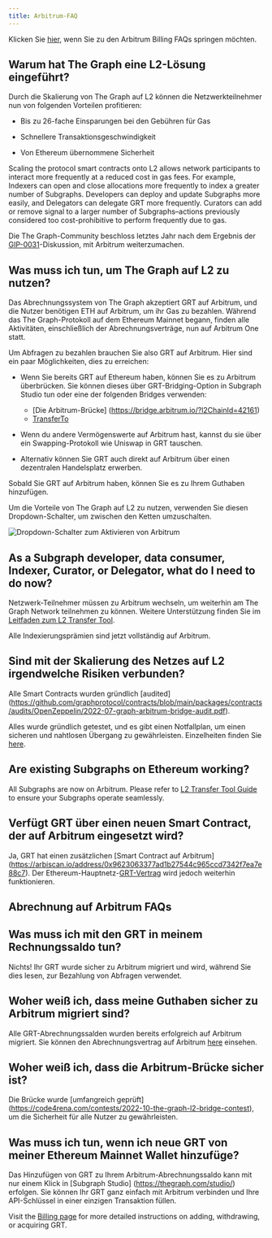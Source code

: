 ```yaml
---
title: Arbitrum-FAQ
---
```


Klicken Sie [hier](#billing-on-arbitrum-faqs), wenn Sie zu den Arbitrum Billing FAQs springen möchten.

## Warum hat The Graph eine L2-Lösung eingeführt?

Durch die Skalierung von The Graph auf L2 können die Netzwerkteilnehmer nun von folgenden Vorteilen profitieren:

- Bis zu 26-fache Einsparungen bei den Gebühren für Gas

- Schnellere Transaktionsgeschwindigkeit

- Von Ethereum übernommene Sicherheit

Scaling the protocol smart contracts onto L2 allows network participants to interact more frequently at a reduced cost in gas fees. For example, Indexers can open and close allocations more frequently to index a greater number of Subgraphs. Developers can deploy and update Subgraphs more easily, and Delegators can delegate GRT more frequently. Curators can add or remove signal to a larger number of Subgraphs–actions previously considered too cost-prohibitive to perform frequently due to gas.

Die The Graph-Community beschloss letztes Jahr nach dem Ergebnis der [GIP-0031](https://forum.thegraph.com/t/gip-0031-arbitrum-grt-bridge/3305)-Diskussion, mit Arbitrum weiterzumachen.

## Was muss ich tun, um The Graph auf L2 zu nutzen?

Das Abrechnungssystem von The Graph akzeptiert GRT auf Arbitrum, und die Nutzer benötigen ETH auf Arbitrum, um ihr Gas zu bezahlen. Während das The Graph-Protokoll auf dem Ethereum Mainnet begann, finden alle Aktivitäten, einschließlich der Abrechnungsverträge, nun auf Arbitrum One statt.

Um Abfragen zu bezahlen brauchen Sie also GRT auf Arbitrum. Hier sind ein paar Möglichkeiten, dies zu erreichen:

- Wenn Sie bereits GRT auf Ethereum haben, können Sie es zu Arbitrum überbrücken. Sie können dieses über GRT-Bridging-Option in Subgraph Studio tun oder eine der folgenden Bridges verwenden:

  - [Die Arbitrum-Brücke] (https://bridge.arbitrum.io/?l2ChainId=42161)
  - [TransferTo](https://transferto.xyz/swap)

- Wenn du andere Vermögenswerte auf Arbitrum hast, kannst du sie über ein Swapping-Protokoll wie Uniswap in GRT tauschen.

- Alternativ können Sie GRT auch direkt auf Arbitrum über einen dezentralen Handelsplatz erwerben.

Sobald Sie GRT auf Arbitrum haben, können Sie es zu Ihrem Guthaben hinzufügen.

Um die Vorteile von The Graph auf L2 zu nutzen, verwenden Sie diesen Dropdown-Schalter, um zwischen den Ketten umzuschalten.

![Dropdown-Schalter zum Aktivieren von Arbitrum](/img/arbitrum-screenshot-toggle.png)

## As a Subgraph developer, data consumer, Indexer, Curator, or Delegator, what do I need to do now?

Netzwerk-Teilnehmer müssen zu Arbitrum wechseln, um weiterhin am The Graph Network teilnehmen zu können. Weitere Unterstützung finden Sie im [Leitfaden zum L2 Transfer Tool](/archived/arbitrum/l2-transfer-tools-guide/).

Alle Indexierungsprämien sind jetzt vollständig auf Arbitrum.

## Sind mit der Skalierung des Netzes auf L2 irgendwelche Risiken verbunden?

Alle Smart Contracts wurden gründlich [audited] (https://github.com/graphprotocol/contracts/blob/main/packages/contracts/audits/OpenZeppelin/2022-07-graph-arbitrum-bridge-audit.pdf).

Alles wurde gründlich getestet, und es gibt einen Notfallplan, um einen sicheren und nahtlosen Übergang zu gewährleisten. Einzelheiten finden Sie [here](https://forum.thegraph.com/t/gip-0037-the-graph-arbitrum-deployment-with-linear-rewards-minted-in-l2/3551#risks-and-security-considerations-20).

## Are existing Subgraphs on Ethereum working?

All Subgraphs are now on Arbitrum. Please refer to [L2 Transfer Tool Guide](/archived/arbitrum/l2-transfer-tools-guide/) to ensure your Subgraphs operate seamlessly.

## Verfügt GRT über einen neuen Smart Contract, der auf Arbitrum eingesetzt wird?

Ja, GRT hat einen zusätzlichen [Smart Contract auf Arbitrum] (https://arbiscan.io/address/0x9623063377ad1b27544c965ccd7342f7ea7e88c7). Der Ethereum-Hauptnetz-[GRT-Vertrag](https://etherscan.io/token/0xc944e90c64b2c07662a292be6244bdf05cda44a7) wird jedoch weiterhin funktionieren.

## Abrechnung auf Arbitrum FAQs

## Was muss ich mit den GRT in meinem Rechnungssaldo tun?

Nichts! Ihr GRT wurde sicher zu Arbitrum migriert und wird, während Sie dies lesen, zur Bezahlung von Abfragen verwendet.

## Woher weiß ich, dass meine Guthaben sicher zu Arbitrum migriert sind?

Alle GRT-Abrechnungssalden wurden bereits erfolgreich auf Arbitrum migriert. Sie können den Abrechnungsvertrag auf Arbitrum [here](https://arbiscan.io/address/0x1B07D3344188908Fb6DEcEac381f3eE63C48477a) einsehen.

## Woher weiß ich, dass die Arbitrum-Brücke sicher ist?

Die Brücke wurde [umfangreich geprüft] (https://code4rena.com/contests/2022-10-the-graph-l2-bridge-contest), um die Sicherheit für alle Nutzer zu gewährleisten.

## Was muss ich tun, wenn ich neue GRT von meiner Ethereum Mainnet Wallet hinzufüge?

Das Hinzufügen von GRT zu Ihrem Arbitrum-Abrechnungssaldo kann mit nur einem Klick in [Subgraph Studio] (https://thegraph.com/studio/) erfolgen. Sie können Ihr GRT ganz einfach mit Arbitrum verbinden und Ihre API-Schlüssel in einer einzigen Transaktion füllen.

Visit the [Billing page](/subgraphs/billing/) for more detailed instructions on adding, withdrawing, or acquiring GRT.

